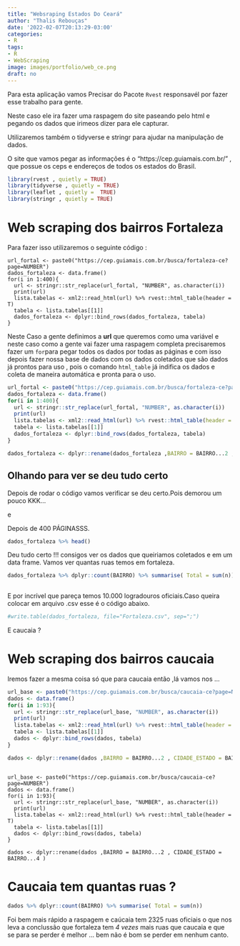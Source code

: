 ```yaml
---
title: "Websraping Estados Do Ceará"
author: "Thalis Rebouças"
date: '2022-02-07T20:13:29-03:00'
categories: 
- R
tags:
- R
- WebScraping
image: images/portfolio/web_ce.png
draft: no
---
```



Para esta aplicação vamos Precisar do Pacote `Rvest` responsavél por fazer esse trabalho para gente.

Neste caso ele ira fazer uma raspagem do site paseando pelo html e pegando os dados que irimeos dizer para ele capturar.

Utilizaremos também o tidyverse e stringr para ajudar na manipulação de dados. 

O site que vamos pegar as informações é o "https://cep.guiamais.com.br/" , que possue os ceps e endereços de todos os estados do Brasil.

```r
library(rvest , quietly = TRUE)
library(tidyverse , quietly = TRUE)
library(leaflet , quietly =  TRUE)
library(stringr , quietly = TRUE)
```



# Web scraping dos bairros Fortaleza 

Para fazer isso utilizaremos o seguinte código :

```
url_fortal <- paste0("https://cep.guiamais.com.br/busca/fortaleza-ce?page=NUMBER")
dados_fortaleza <- data.frame()
for(i in 1:400){
  url <- stringr::str_replace(url_fortal, "NUMBER", as.character(i))
  print(url)
  lista.tabelas <- xml2::read_html(url) %>% rvest::html_table(header = T)
  tabela <- lista.tabelas[[1]]
  dados_fortaleza <- dplyr::bind_rows(dados_fortaleza, tabela)
}
```
Neste Caso a gente definimos a **url** que queremos como uma variável e neste caso como a gente vai fazer uma raspagem completa precisaremos fazer um `for`para pegar todos os dados por todas as páginas e com isso depois fazer nossa base de dados com os dados coletados que são dados já prontos para uso , pois o comando `html_table` já indifica os dados e coleta de maneira automática e pronta para o uso.

```r
url_fortal <- paste0("https://cep.guiamais.com.br/busca/fortaleza-ce?page=NUMBER")
dados_fortaleza <- data.frame()
for(i in 1:400){
  url <- stringr::str_replace(url_fortal, "NUMBER", as.character(i))
  print(url)
  lista.tabelas <- xml2::read_html(url) %>% rvest::html_table(header = T)
  tabela <- lista.tabelas[[1]]
  dados_fortaleza <- dplyr::bind_rows(dados_fortaleza, tabela)
}

dados_fortaleza <- dplyr::rename(dados_fortaleza ,BAIRRO = BAIRRO...2 , CIDADE_ESTADO = BAIRRO...4 ) 
```

## Olhando para ver se deu tudo certo 

Depois de rodar o código vamos verificar se deu certo.Pois demorou um pouco KKK...

e

Depois de 400 PÁGINASSS.


```r
dados_fortaleza %>% head()
```

Deu tudo certo !!! consigos ver os dados que queiriamos coletados e em um data frame.
Vamos ver quantas ruas temos em fortaleza.


```r
dados_fortaleza %>% dplyr::count(BAIRRO) %>% summarise( Total = sum(n))
                  
```

E por incrível que pareça temos 10.000 logradouros oficiais.Caso queira colocar em arquivo .csv esse é o código abaixo.


```r
#write.table(dados_fortaleza, file="Fortaleza.csv", sep=";")
```

E caucaia ?


# Web scraping dos bairros caucaia

Iremos fazer a mesma coisa só que para caucaia então ,lá vamos nos ...


```r

url_base <- paste0("https://cep.guiamais.com.br/busca/caucaia-ce?page=NUMBER")
dados <- data.frame()
for(i in 1:93){
  url <- stringr::str_replace(url_base, "NUMBER", as.character(i))
  print(url)
  lista.tabelas <- xml2::read_html(url) %>% rvest::html_table(header = T)
  tabela <- lista.tabelas[[1]]
  dados <- dplyr::bind_rows(dados, tabela)
}

dados <- dplyr::rename(dados ,BAIRRO = BAIRRO...2 , CIDADE_ESTADO = BAIRRO...4 )
```
```{}

url_base <- paste0("https://cep.guiamais.com.br/busca/caucaia-ce?page=NUMBER")
dados <- data.frame()
for(i in 1:93){
  url <- stringr::str_replace(url_base, "NUMBER", as.character(i))
  print(url)
  lista.tabelas <- xml2::read_html(url) %>% rvest::html_table(header = T)
  tabela <- lista.tabelas[[1]]
  dados <- dplyr::bind_rows(dados, tabela)
}

dados <- dplyr::rename(dados ,BAIRRO = BAIRRO...2 , CIDADE_ESTADO = BAIRRO...4 )
```

# Caucaia tem quantas ruas ?

```r
dados %>% dplyr::count(BAIRRO) %>% summarise( Total = sum(n))
```

Foi bem mais rápido a raspagem e caúcaia tem 2325 ruas oficiais o que nos leva a conclussão que fortaleza tem *4 vezes* mais ruas que caucaia e que se para se perder é melhor ... bem não é bom se perder em nenhum canto.

